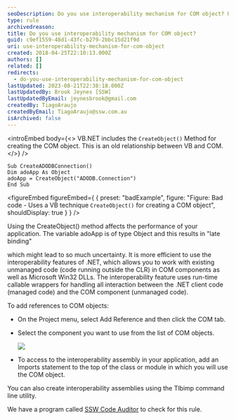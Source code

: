 ```yaml
---
seoDescription: Do you use interoperability mechanism for COM object? Use .NET's interoperability features to work with existing unmanaged code and improve performance.
type: rule
archivedreason:
title: Do you use interoperability mechanism for COM object?
guid: c9ef1559-48d1-43fc-b279-2bbc15d21f9d
uri: use-interoperability-mechanism-for-com-object
created: 2018-04-25T22:10:13.000Z
authors: []
related: []
redirects:
  - do-you-use-interoperability-mechanism-for-com-object
lastUpdated: 2023-08-21T22:38:18.000Z
lastUpdatedBy: Brook Jeynes [SSW]
lastUpdatedByEmail: jeynesbrook@gmail.com
createdBy: TiagoAraujo
createdByEmail: TiagoAraujo@ssw.com.au
isArchived: false
---
```


<introEmbed
  body={<>
VB.NET includes the `CreateObject()` Method for creating the COM object. This is an old relationship between VB and COM.
  </>}
/>
```vbnet
Sub CreateADODBConnection()
Dim adoApp As Object
adoApp = CreateObject("ADODB.Connection")
End Sub
```
<figureEmbed figureEmbed={ {
  preset: "badExample",
  figure: "Figure: Bad code - Uses a VB technique `CreateObject()` for creating a COM object",
  shouldDisplay: true
} } />


Using the CreateObject() method affects the performance of your application. The variable adoApp is of type Object and this results in "late binding"

which might lead to so much uncertainty. It is more efficient to use the interoperability features of .NET, which allows you to work with existing
unmanaged code (code running outside the CLR) in COM components as well as Microsoft Win32 DLLs. The interoperability feature uses run-time
callable wrappers for handling all interaction between the .NET client code (managed code) and the COM component (unmanaged code).

To add references to COM objects:

- On the Project menu, select Add Reference and then click the COM tab.
- Select the component you want to use from the list of COM objects.

  ![](/uploads/rules/use-interoperability-mechanism-for-com-object/UserCOM.gif)

- To access to the interoperability assembly in your application, add an Imports statement to the top of the class or module in which you will
  use the COM object.

You can also create interoperability assemblies using the Tlbimp command line utility.

We have a program called [SSW Code Auditor](https://www.ssw.com.au/ssw/CodeAuditor/Rules.aspx#Interoper) to check for this rule.
